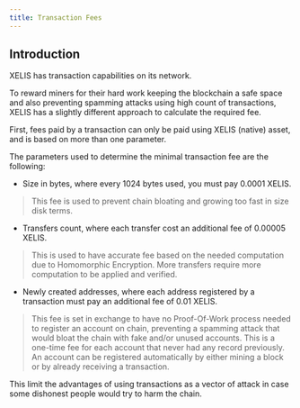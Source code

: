 ```yaml
---
title: Transaction Fees
---
```


## Introduction

XELIS has transaction capabilities on its network.

To reward miners for their hard work keeping the blockchain a safe space and also preventing spamming attacks using high count of transactions, XELIS has a slightly different approach to calculate the required fee.

First, fees paid by a transaction can only be paid using XELIS (native) asset, and is based on more than one parameter.

The parameters used to determine the minimal transaction fee are the following:
- Size in bytes, where every 1024 bytes used, you must pay 0.0001 XELIS.
> This fee is used to prevent chain bloating and growing too fast in size disk terms.

- Transfers count, where each transfer cost an additional fee of 0.00005 XELIS.
> This is used to have accurate fee based on the needed computation due to Homomorphic Encryption. More transfers require more computation to be applied and verified.

- Newly created addresses, where each address registered by a transaction must pay an additional fee of 0.01 XELIS.
> This fee is set in exchange to have no Proof-Of-Work process needed to register an account on chain, preventing a spamming attack that would bloat the chain with fake and/or unused accounts.
> This is a one-time fee for each account that never had any record previously.
> An account can be registered automatically by either mining a block or by already receiving a transaction.

This limit the advantages of using transactions as a vector of attack in case some dishonest people would try to harm the chain.